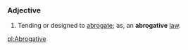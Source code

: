 ===Adjective===
#Tending or designed to [[abrogate]]; as, an '''abrogative''' [[law]].

[[pl:Abrogative]]